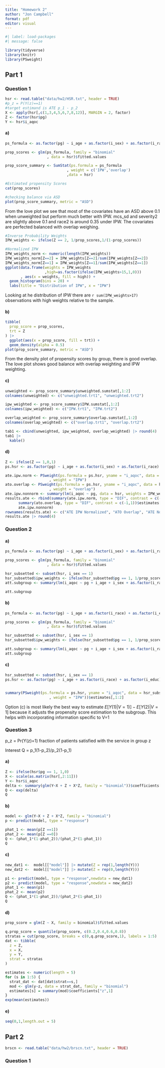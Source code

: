 ```yaml
---
title: "Homework 2"
author: "Jon Campbell"
format: pdf
editor: visual
---
```


```r
#| label: load-packages
#| message: false

library(tidyverse)
library(knitr)
library(PSweight)
```

## Part 1

### Question 1

```r
hsr <- read.table("data/hw2/HSR.txt", header = TRUE)
#p_z = P(Y(z)==1)
#target estimand is ATE p_1 - p_2
X <- apply(hsr[,c(1,3,4,5,6,7,8,12)], MARGIN = 2, factor)
Z <- factor(hsr$pg)
Y <- hsr$i_aqoc
```

#### a)

```r
ps_formula <- as.factor(pg) ~ i_age + as.factor(i_sex) + as.factor(i_race) + as.factor(i_educ) + as.factor(i_insu) + as.factor(i_drug) + as.factor(i_seve) + com_t + pcs_sd + mcs_sd

prop_scores <- glm(ps_formula, family = "binomial"
                   , data = hsr)$fitted.values

prop_score_summary <- SumStat(ps.formula = ps_formula
                            , weight = c('IPW','overlap')
                            ,data = hsr)
```

```r
#Estimated propensity Scores
cat(prop_scores)
```

```r
#checking balance via ASD
plot(prop_score_summary, metric = "ASD")
```

From the love plot we see that most of the covariates have an ASD above 0.1 when unweighted but perform much better with IPW. mcs_sd and severity2 are slightly above 0.1 and race2 is around 0.35 under IPW. The covariates are perfected balanced with overlap weighing.

```r
#Inverse Probability Weights 
IPW_weights <- ifelse(Z == 2, 1/prop_scores,1/(1-prop_scores))

#Normalized IPW 
IPW_weights_norm <- numeric(length(IPW_weights))
IPW_weights_norm[Z==2] = IPW_weights[Z==2]/sum(IPW_weights[Z==2])
IPW_weights_norm[Z==1] = IPW_weights[Z==1]/sum(IPW_weights[Z==1])
ggplot(data.frame(weights = IPW_weights
                  ,high=as.factor(ifelse(IPW_weights>15,1,0)))
       , aes(x = weights, fill = high)) +
  geom_histogram(bins = 20) +
  labs(title = "Distribution of IPW", x = "IPW")
```

Looking at he distribution of IPW there are `r sum(IPW_weights>17)` observations with high weights relative to the sample.

#### b)

```r
tibble(
  prop_score = prop_scores,
  trt = Z
) |>
  ggplot(aes(x = prop_score, fill = trt)) +
  geom_density(alpha = 0.5)
plot(prop_score_summary, metric = "ASD")
```

From the density plot of propensity scores by group, there is good overlap. The love plot shows good balance with overlap weighting and IPW weighting.

#### c)

```r
unweighted <- prop_score_summary$unweighted.sumstat[,1:2]
colnames(unweighted) <- c("unweighted.trt1", "unweighted.trt2")

ipw_weighted <- prop_score_summary$IPW.sumstat[,1:2]
colnames(ipw_weighted) <- c("IPW.trt1", "IPW.trt2")

overlap_weighted <- prop_score_summary$overlap.sumstat[,1:2]
colnames(overlap_weighted) <- c("overlap.trt1", "overlap.trt2")

tab1 <- cbind(unweighted, ipw_weighted, overlap_weighted) |> round(4)
tab1 |>
  kable()
```

#### d)

```r
Z <- ifelse(Z == 1,0,1)
ps.hsr <- as.factor(pg) ~ i_age + as.factor(i_sex) + as.factor(i_race) + as.factor(i_educ) + as.factor(i_insu) + as.factor(i_drug) + as.factor(i_seve) + com_t + pcs_sd + mcs_sd

ate.ipw.norm <- PSweight(ps.formula = ps.hsr, yname = "i_aqoc", data = hsr
                    , weight = "IPW")
ato.overlap <- PSweight(ps.formula = ps.hsr, yname = "i_aqoc", data = hsr
                    , weight = "overlap")
ate.ipw.nonnorm <- summary(lm(i_aqoc ~ pg, data = hsr, weights = IPW_weights))$coefficients[2,1:2]
results.ate <- rbind(summary(ate.ipw.norm, type = "DIF", contrast = c(-1,1))$estimates[,1:2],
      summary(ato.overlap, type = "DIF", contrast = c(-1,1))$estimates[,1:2],
      ate.ipw.nonnorm)
rownames(results.ate) <- c("ATE IPW Normalized", "ATO Overlap", "ATE NonNormalized")
results.ate |> round(4)

```



### Question 2

#### a)

```r
ps_formula <- as.factor(pg) ~ i_age + as.factor(i_sex) + as.factor(i_race) + as.factor(i_educ) + as.factor(i_insu) + as.factor(i_drug) + as.factor(i_seve) + com_t + pcs_sd + mcs_sd

prop_scores <- glm(ps_formula, family = "binomial"
                   , data = hsr)$fitted.values

hsr_subsetted <- subset(hsr, i_sex == 1)
hsr_subsetted$ipw_weights <- ifelse(hsr_subsetted$pg == 1, 1/prop_scores,1/(1-prop_scores))
att.subgroup <- summary(lm(i_aqoc ~ pg + i_age + i_sex + as.factor(i_race) + as.factor(i_educ) + as.factor(i_insu) + as.factor(i_drug) + as.factor(i_seve) + com_t + pcs_sd + mcs_sd, weights = ipw_weights, data = hsr_subsetted))$coefficients[2,1:2]

att.subgroup
```

#### b)

```r
ps_formula <- as.factor(pg) ~ i_age + as.factor(i_race) + as.factor(i_educ) + as.factor(i_insu) + as.factor(i_drug) + as.factor(i_seve) + com_t + pcs_sd + mcs_sd

prop_scores <- glm(ps_formula, family = "binomial"
                   , data = hsr)$fitted.values

hsr_subsetted <- subset(hsr, i_sex == 1)
hsr_subsetted$ipw_weights <- ifelse(hsr_subsetted$pg == 1, 1/prop_scores,1/(1-prop_scores))

att.subgroup <- summary(lm(i_aqoc ~ pg + i_age + i_sex + as.factor(i_race) + as.factor(i_educ) + as.factor(i_insu) + as.factor(i_drug) + as.factor(i_seve) + com_t + pcs_sd + mcs_sd, weights = ipw_weights, data = hsr_subsetted))$coefficients[2,1:2]
att.subgroup
```


#### c)

```r
hsr_subsetted <- subset(hsr, i_sex == 1)
ps.hsr <- as.factor(pg) ~ i_age + as.factor(i_race) + as.factor(i_educ) + as.factor(i_insu) + as.factor(i_drug) + as.factor(i_seve) + com_t + pcs_sd + mcs_sd


summary(PSweight(ps.formula = ps.hsr, yname = "i_aqoc", data = hsr_subsetted
                    , weight = "IPW"))$estimates[,1:2]
```

Option (c) is most likely the best way to estimate $E[Y(1)|V=1)] - E[Y(2)|V=1]$ because it adjusts the propensity score estimation to the subgroup. This helps with incorporating information specific to V=1

### Question 3
p_z = Pr(Y(z)=1)
fraction of patients satisfied with
the service in group z

Interest
Q = p_1(1-p_2)/p_2(1-p_1)

#### a)

```r
Z <- ifelse(hsr$pg == 1, 1,0)
X <- scale(as.matrix(hsr[,2:11]))
Y <- hsr$i_aqoc
delta <- summary(glm(Y~X + Z + X*Z, family = "binomial"))$coefficients["Z",1]
Q <- exp(delta)
Q
```

#### b)

```r

model <- glm(Y~X + Z + X*Z, family = "binomial")
p <- predict(model, type = "response")

phat_1 <- mean(p[Z ==1])
phat_2 <- mean(p[Z ==0])
Q <- (phat_1*(1-phat_2))/(phat_2*(1-phat_1))
Q
```

#### c)

```r
new_dat1 <-  model[["model"]] |> mutate(Z = rep(1,length(Y)))
new_dat2 <-  model[["model"]] |> mutate(Z = rep(0,length(Y)))

p1 <- predict(model, type = "response",newdata = new_dat1)
p2 <- predict(model, type = "response",newdata = new_dat2)
phat_1 <- mean(p1)
phat_2 <- mean(p2)
Q <- (phat_1*(1-phat_2))/(phat_2*(1-phat_1))
Q

```

#### d)

```r
prop_score = glm(Z ~ X, family = binomial)$fitted.values

q.prop_score = quantile(prop_score, c(0.2,0.4,0.6,0.8))
stratas = cut(prop_score, breaks = c(0,q.prop_score,1), labels = 1:5)
dat <- tibble(
  z = Z,
  x = X,
  y = Y,
  strat = stratas
)

estimates <- numeric(length = 5)
for (s in 1:5) {
  strat_dat <- dat[dat$strat==s,]
  mod <- glm(y~z, data = strat_dat, family = "binomial")
  estimates[s] = summary(mod)$coefficients["z",1]
}
exp(mean(estimates))

```

#### e)

```r
seq(0,1,length.out = 5)
```

## Part 2

```r
brscn <- read.table("data/hw2/brscn.txt", header = TRUE)
```

### Question 1

```r

```


